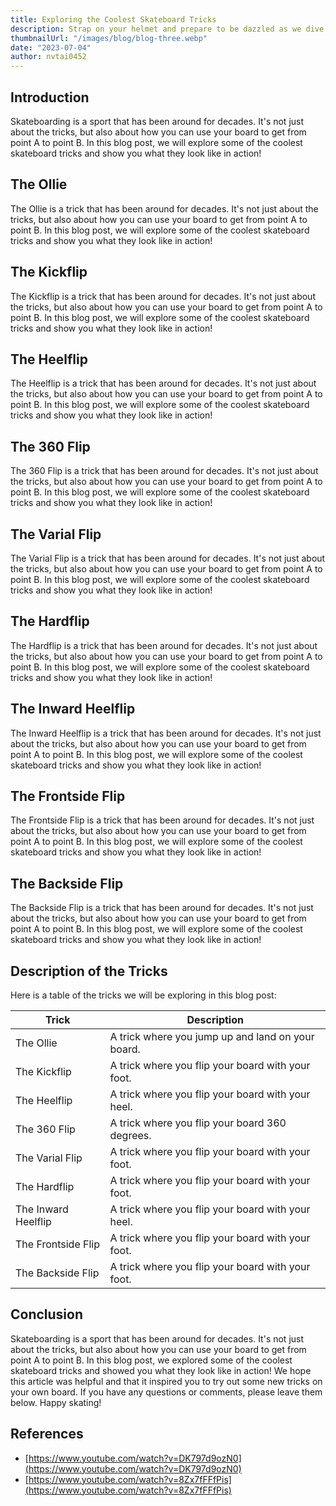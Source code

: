 ```yaml
---
title: Exploring the Coolest Skateboard Tricks
description: Strap on your helmet and prepare to be dazzled as we dive into the realm of the most popular skateboard tricks.
thumbnailUrl: "/images/blog/blog-three.webp"
date: "2023-07-04"
author: nvtai0452
---
```


## Introduction

Skateboarding is a sport that has been around for decades. It's not just about the tricks, but also about how you can use your board to get from point A to point B. In this blog post, we will explore some of the coolest skateboard tricks and show you what they look like in action!

## The Ollie

The Ollie is a trick that has been around for decades. It's not just about the tricks, but also about how you can use your board to get from point A to point B. In this blog post, we will explore some of the coolest skateboard tricks and show you what they look like in action!

## The Kickflip

The Kickflip is a trick that has been around for decades. It's not just about the tricks, but also about how you can use your board to get from point A to point B. In this blog post, we will explore some of the coolest skateboard tricks and show you what they look like in action!

## The Heelflip

The Heelflip is a trick that has been around for decades. It's not just about the tricks, but also about how you can use your board to get from point A to point B. In this blog post, we will explore some of the coolest skateboard tricks and show you what they look like in action!

## The 360 Flip

The 360 Flip is a trick that has been around for decades. It's not just about the tricks, but also about how you can use your board to get from point A to point B. In this blog post, we will explore some of the coolest skateboard tricks and show you what they look like in action!

## The Varial Flip

The Varial Flip is a trick that has been around for decades. It's not just about the tricks, but also about how you can use your board to get from point A to point B. In this blog post, we will explore some of the coolest skateboard tricks and show you what they look like in action!

## The Hardflip

The Hardflip is a trick that has been around for decades. It's not just about the tricks, but also about how you can use your board to get from point A to point B. In this blog post, we will explore some of the coolest skateboard tricks and show you what they look like in action!

## The Inward Heelflip

The Inward Heelflip is a trick that has been around for decades. It's not just about the tricks, but also about how you can use your board to get from point A to point B. In this blog post, we will explore some of the coolest skateboard tricks and show you what they look like in action!

## The Frontside Flip

The Frontside Flip is a trick that has been around for decades. It's not just about the tricks, but also about how you can use your board to get from point A to point B. In this blog post, we will explore some of the coolest skateboard tricks and show you what they look like in action!

## The Backside Flip

The Backside Flip is a trick that has been around for decades. It's not just about the tricks, but also about how you can use your board to get from point A to point B. In this blog post, we will explore some of the coolest skateboard tricks and show you what they look like in action!

## Description of the Tricks

Here is a table of the tricks we will be exploring in this blog post:

| Trick               | Description                                       |
| ------------------- | ------------------------------------------------- |
| The Ollie           | A trick where you jump up and land on your board. |
| The Kickflip        | A trick where you flip your board with your foot. |
| The Heelflip        | A trick where you flip your board with your heel. |
| The 360 Flip        | A trick where you flip your board 360 degrees.    |
| The Varial Flip     | A trick where you flip your board with your foot. |
| The Hardflip        | A trick where you flip your board with your foot. |
| The Inward Heelflip | A trick where you flip your board with your heel. |
| The Frontside Flip  | A trick where you flip your board with your foot. |
| The Backside Flip   | A trick where you flip your board with your foot. |

## Conclusion

Skateboarding is a sport that has been around for decades. It's not just about the tricks, but also about how you can use your board to get from point A to point B. In this blog post, we explored some of the coolest skateboard tricks and showed you what they look like in action! We hope this article was helpful and that it inspired you to try out some new tricks on your own board. If you have any questions or comments, please leave them below. Happy skating!

## References

- [https://www.youtube.com/watch?v=DK797d9ozN0](https://www.youtube.com/watch?v=DK797d9ozN0)
- [https://www.youtube.com/watch?v=8Zx7fFFfPis](https://www.youtube.com/watch?v=8Zx7fFFfPis)
